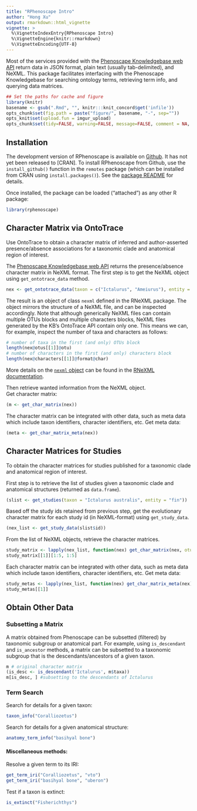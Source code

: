 ```yaml
---
title: "RPhenoscape Intro"
author: "Hong Xu"
output: rmarkdown::html_vignette
vignette: >
  %\VignetteIndexEntry{RPhenoscape Intro}
  %\VignetteEngine{knitr::rmarkdown}
  %\VignetteEncoding{UTF-8}
---
```


Most of the services provided with the [Phenoscape Knowledgebase web API](http://kb.phenoscape.org/apidocs/) return data in JSON format, plain text (usually tab-delimited), and NeXML. This package facilitates interfacing with the Phenoscape Knowledgebase for searching ontology terms, retrieving term info, and querying data matrices.


```r
## Set the paths for cache and figure
library(knitr)
basename <- gsub(".Rmd", "", knitr:::knit_concord$get('infile')) 
opts_chunk$set(fig.path = paste("figure/", basename, "-", sep=""))
opts_knit$set(upload.fun = imgur_upload)
opts_chunk$set(tidy=FALSE, warning=FALSE, message=FALSE, comment = NA, verbose = TRUE)
```

## Installation

The development version of RPhenoscape is available on [Github](http://www.github.com/phenoscape/rphenoscape). It has not yet been released to [CRAN]. To install RPhenoscape from Github, use the `install_github()` function in the `remotes` package (which can be installed from CRAN using `install.packages()`). See the [package README](https://rphenoscape.phenoscape.org) for details.

Once installed, the package can be loaded ("attached") as any other R package:
```r
library(rphenoscape)
```

## Character Matrix via OntoTrace
Use OntoTrace to obtain a character matrix of inferred and author-asserted presence/absence associations for a taxonomic clade and anatomical region of interest. 

The [Phenoscape Knowledgebase web API](http://kb.phenoscape.org/apidocs/#/OntoTrace/get_ontotrace) returns the presence/absence character matrix in NeXML format. The first step is to get the NeXML object using ```get_ontotrace_data``` method.
```r
nex <- get_ontotrace_data(taxon = c("Ictalurus", "Ameiurus"), entity = "fin spine")
```
The result is an object of class `nexml` defined in the RNeXML package. The object mirrors the structure of a NeXML file, and can be inspected accordingly. Note that although generically NeXML files can contain multiple OTUs blocks and multiple characters blocks, NeXML files generated by the KB's OntoTrace API contain only one. This means we can, for example, inspect the number of taxa and characters as follows:
```r
# number of taxa in the first (and only) OTUs block
length(nex@otus[[1]]@otu)
# number of characters in the first (and only) characters block
length(nex@characters[[1]]@format@char)
```

More details on the [`nexml` object] can be found in the [RNeXML documentation].

Then retrieve wanted information from the NeXML object.  
Get character matrix:
```r
(m <- get_char_matrix(nex))
```
The character matrix can be integrated with other data, such as meta data which include taxon identifiers, character identifiers, etc.
Get meta data:
```r
(meta <- get_char_matrix_meta(nex))
```

## Character Matrices for Studies
To obtain the character matrices for studies published for a taxonomic clade and anatomical region of interest.

First step is to retrieve the list of studies given a taxonomic clade and anatomical structures (returned as ```data.frame```).
```r
(slist <- get_studies(taxon = "Ictalurus australis", entity = "fin"))
```

Based off the study ids retained from previous step, get the evolutionary character matrix for each study id (in NeXML-format) using ```get_study_data```.
```r
(nex_list <- get_study_data(slist$id))
```

From the list of NeXML objects, retrieve the character matrices.
```r
study_matrix <- lapply(nex_list, function(nex) get_char_matrix(nex, otus_id = FALSE, states_as_labels = TRUE))
study_matrix[[1]][1:5, 1:5]
```

Each character matrix can be integrated with other data, such as meta data which include taxon identifiers, character identifiers, etc.
Get meta data:
```r
study_metas <- lapply(nex_list, function(nex) get_char_matrix_meta(nex))
study_metas[[1]]
```

## Obtain Other Data
### Subsetting a Matrix
A matrix obtained from Phenoscape can be subsetted (filtered) by taxonomic subgroup or anatomical part. For example, using ```is_descendant``` and ```is_ancestor``` methods, a matrix can be subsetted to a taxonomic subgroup that is the descendants/ancestors of a given taxon.
```r
m # original character matrix
(is_desc <- is_descendant('Ictalurus', m$taxa))
m[is_desc, ] #subsetting to the descendants of Ictalurus
```

### Term Search

Search for details for a given taxon:
```r
taxon_info("Coralliozetus")
```

Search for details for a given anatomical structure:
```r
anatomy_term_info("basihyal bone")
```


#### Miscellaneous methods:
Resolve a given term to its IRI:
```r
get_term_iri("Coralliozetus", "vto")
get_term_iri("basihyal bone", "uberon")
```

Test if a taxon is extinct:
```r
is_extinct("Fisherichthys")
```

[`nexml` object]: https://docs.ropensci.org/RNeXML/reference/nexml-class.html
[RNeXML documentation]: https://docs.ropensci.org/RNeXML

